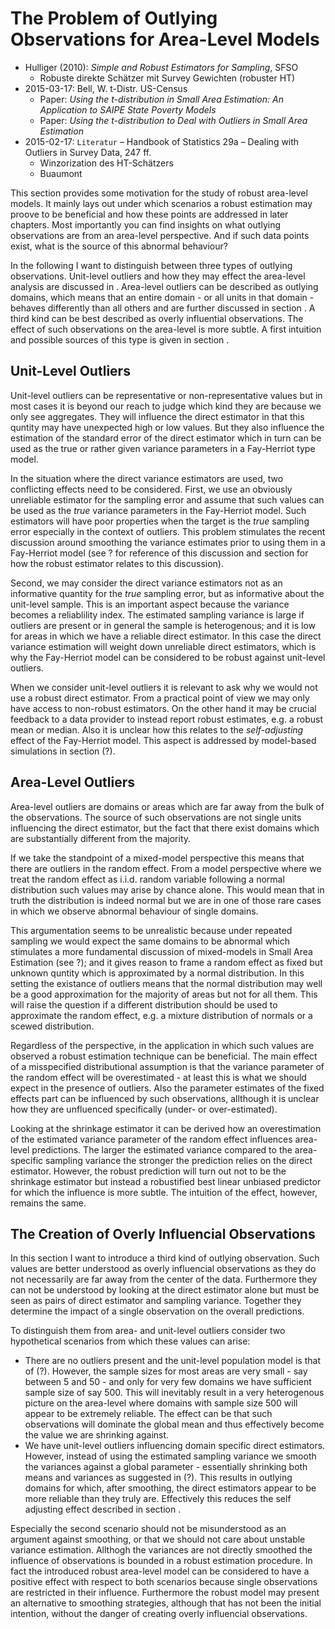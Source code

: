 # The Problem of Outlying Observations for Area-Level Models

- Hulliger (2010): *Simple and Robust Estimators for Sampling*, SFSO
    - Robuste direkte Schätzer mit Survey Gewichten (robuster HT)
- 2015-03-17: Bell, W. t-Distr. US-Census
    - Paper: *Using the t-distribution in Small Area Estimation: An Application
    to SAIPE State Poverty Models*
    - Paper: *Using the t-distribution to Deal with Outliers in Small Area
    Estimation*
- 2015-02-17: `Literatur` -- Handbook of Statistics 29a -- Dealing with Outliers
in Survey Data, 247 ff.
    - Winzorization des HT-Schätzers
    - Buaumont


This section provides some motivation for the study of robust area-level models.
It mainly lays out under which scenarios a robust estimation may proove to be
beneficial and how these points are addressed in later chapters. Most importantly
you can find insights on what outlying observations are from an area-level
perspective. And if such data points exist, what is the source of this abnormal
behaviour?

In the following I want to distinguish between three types of outlying 
observations. Unit-level outliers and how they may effect the area-level 
analysis are discussed in \ref{sec:unit-level-outliers}. Area-level outliers can
be described as outlying domains, which means that an entire domain - or all 
units in that domain - behaves differently than all others and are further 
discussed in section \ref{sec:area-level-outliers}. A third kind can be best 
described as overly influential observations. The effect of such observations on
the area-level is more subtle. A first intuition and possible sources of this
type is given in section \ref{sec:overly-influencial-observations}.

## Unit-Level Outliers
\label{sec:unit-level-outliers}

Unit-level outliers can be representative or non-representative values but in
most cases it is beyond our reach to judge which kind they are because we only
see aggregates. They will influence the direct estimator in that this quntity
may have unexpected high or low values. But they also influence the estimation
of the standard error of the direct estimator which in turn can be used as the
true or rather given variance parameters in a Fay-Herriot type model.

In the situation where the direct variance estimators are used, two conflicting
effects need to be considered. First, we use an obviously unreliable estimator
for the sampling error and assume that such values can be used as the *true* 
variance parameters in the Fay-Herriot model. Such estimators will have poor 
properties when the target is the *true* sampling error especially in the 
context of outliers. This problem stimulates the recent discussion around 
smoothing the variance estimates prior to using them in a Fay-Herriot model (see
? for reference of this discussion and section 
\ref{sec:overly-influencial-observations} for how the robust estimator relates 
to this discussion).

Second, we may consider the direct variance estimators not as an informative
quantity for the *true* sampling error, but as informative about the unit-level
sample. This is an important aspect because the variance becomes a reliablility
index. The estimated sampling variance is large if outliers are present or in
general the sample is heterogenous; and it is low for areas in which we have a 
reliable direct estimator. In this case the direct variance estimation will 
weight down unreliable direct estimators, which is why the Fay-Herriot model can
be considered to be robust against unit-level outliers.

When we consider unit-level outliers it is relevant to ask why we would not use 
a robust direct estimator. From a practical point of view we may only have
access to non-robust estimators. On the other hand it may be crucial feedback to
a data provider to instead report robust estimates, e.g. a robust mean or 
median. Also it is unclear how this relates to the *self-adjusting* effect of 
the Fay-Herriot model. This aspect is addressed by model-based simulations in
section (?).


## Area-Level Outliers
\label{sec:area-level-outliers}

Area-level outliers are domains or areas which are far away from the bulk of the
observations. The source of such observations are not single units influencing
the direct estimator, but the fact that there exist domains which are
substantially different from the majority.

If we take the standpoint of a mixed-model perspective this means that there are
outliers in the random effect. From a model perspective where we treat the
random effect as i.i.d. random variable following a normal distribution such
values may arise by chance alone. This would mean that in truth the distribution
is indeed normal but we are in one of those rare cases in which we observe
abnormal behaviour of single domains. 

This argumentation seems to be unrealistic because under repeated sampling we
would expect the same domains to be abnormal which stimulates a more fundamental
discussion of mixed-models in Small Area Estimation (see ?); and it gives reason
to frame a random effect as fixed but unknown quntity which is approximated by a
normal distribution. In this setting the existance of outliers means that the 
normal distribution may well be a good approximation for the majority of areas 
but not for all them. This will raise the question if a different distribution
should be used to approximate the random effect, e.g. a mixture distribution of
normals or a scewed distribution.

Regardless of the perspective, in the application in which such values are 
observed a robust estimation technique can be beneficial. The main effect of a 
misspecified distributional assumption is that the variance parameter of the 
random effect will be overestimated - at least this is what we should expect in 
the presence of outliers. Also the parameter estimates of the fixed effects part
can be influenced by such observations, allthough it is unclear how they are
unfluenced specifically (under- or over-estimated).

Looking at the shrinkage estimator it can be derived how an overestimation of
the estimated variance parameter of the random effect influences area-level 
predictions. The larger the estimated variance compared to the area-specific 
sampling variance the stronger the prediction relies on the direct estimator.
However, the robust prediction will turn out not to be the shrinkage estimator
but instead a robustified best linear unbiased predictor for which the influence
is more subtle. The intuition of the effect, however, remains the same.


## The Creation of Overly Influencial Observations
\label{sec:overly-influencial-observations}

In this section I want to introduce a third kind of outlying observation. Such
values are better understood as overly influencial observations as they do not
necessarily are far away from the center of the data. Furthermore they can not
be understood by looking at the direct estimator alone but must be seen as pairs
of direct estimator and sampling variance. Together they determine the impact of
a single observation on the overall predictions.

To distinguish them from area- and unit-level outliers consider two hypothetical
scenarios from which these values can arise:

- There are no outliers present and the unit-level population model is that of 
(?). However, the sample sizes for most areas are very small - say between 5 and
50 - and only for very few domains we have sufficient sample size of say 500. 
This will inevitably result in a very heterogenous picture on the 
area-level where domains with sample size 500 will appear to be extremely 
reliable. The effect can be that such observations will dominate the global mean
and thus effectively become the value we are shrinking against.
- We have unit-level outliers influencing domain specific direct estimators. 
However, instead of using the estimated sampling variance we smooth the 
variances against a global parameter - essentially shrinking both means and 
variances as suggested in (?). This results in outlying domains for which, after
smoothing, the direct estimators appear to be more reliable than they truly are.
Effectively this reduces the self adjusting effect described in section 
\ref{sec:unit-level-outliers}.

Especially the second scenario should not be misunderstood as an argument
against smoothing, or that we should not care about unstable variance
estimation. Allthogh the variances are not directly smoothed the influence of
observations is bounded in a robust estimation procedure. In fact the introduced
robust area-level model can be considered to have a positive effect with respect
to both scenarios because single observations are restricted in their influence.
Furthermore the robust model may present an alternative to smoothing strategies,
although that has not been the initial intention, without the danger of creating
overly influencial observations.
